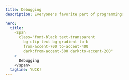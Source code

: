 ```yaml
---
title: Debugging
description: Everyone's favorite part of programming!

hero:
  title:
    <span
      class="font-black text-transparent
        bg-clip-text bg-gradient-to-b
        from-accent-700 to-accent-400
        dark:from-accent-500 dark:to-accent-200"
    >
      Debugging
    </span>
  tagline: YUCK!
---
```



<LinkCard
    title="We hate bugs too, so that's why we have a whole section on debugging!"
    href="/debugging/basics/overview"
    description="Here you'll find all the tools and techniques you need to squash those pesky bugs."
/>